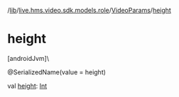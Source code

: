 /[lib](/api-reference/android/v2/home/content)/[live.hms.video.sdk.models.role](../index)/[VideoParams](index)/[height](height)

# height

[androidJvm]\

@SerializedName(value = height)

val [height](height): [Int](https://kotlinlang.org/api/latest/jvm/stdlib/kotlin/-int/index.html)
